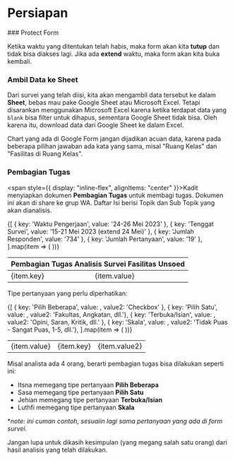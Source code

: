 # Persiapan


<Steps>
### Protect Form
 
<ImageWithCaption
  src={protectForm}
  alt="protect-form"
  caption="Gambar 1. Menutup Form Survei Fasilitas Unsoed 2023"
/>

Ketika waktu yang ditentukan telah habis, maka form akan kita **tutup** dan tidak bisa diakses lagi. Jika ada **extend** waktu, maka form akan kita buka kembali.
 
### Ambil Data ke Sheet

<ImageWithCaption
  src={ambilDataKeSheet}
  alt="ambil-data-ke-sheet"
  caption="Gambar 2. Data Tersimpan di Sheet"
/>
 
Dari survei yang telah diisi, kita akan mengambil data tersebut ke dalam **Sheet**, bebas mau pake Google Sheet atau Microsoft Excel. Tetapi disarankan menggunakan Microsoft Excel karena ketika terdapat data yang ```blank``` bisa filter untuk dihapus, sementara Google Sheet tidak bisa. Oleh karena itu, download data dari Google Sheet ke dalam Excel.

<Callout type="warning" emoji="⚠️">
  Chart yang ada di Google Form jangan dijadikan acuan data, karena pada beberapa pilihan jawaban ada kata yang sama, misal "Ruang Kelas" dan "Fasilitas di Ruang Kelas".
</Callout>

### Pembagian Tugas

<span style={{ display: "inline-flex", alignItems: "center" }}><GiChessKing />Kadit</span> menyiapkan dokumen **Pembagian Tugas** untuk membagi tugas. Dokumen ini akan di share ke grup WA. Daftar Isi berisi Topik dan Sub Topik yang akan dianalisis.

<table style={{ marginTop: 14 }}>
    <thead>
        <tr>
        <th colspan="2" style={{ textWrap: 'balance' }}>Pembagian Tugas Analisis Survei Fasilitas Unsoed</th>
        </tr>
    </thead>
  <tbody>
    {[
        { key: 'Waktu Pengerjaan', value: '24-26 Mei 2023' },
        { key: 'Tenggat Survei', value: '15-21 Mei 2023 (extend 24 Mei)' },
        { key: 'Jumlah Responden', value: '734' },
        { key: 'Jumlah Pertanyaan', value: '19' },
    ].map(item => (
        <tr key={item.key}>
            <td>{item.key}</td>
            <td>{item.value}</td>
        </tr>
    ))}
  </tbody>
</table>

Tipe pertanyaan yang perlu diperhatikan:

<table style={{ marginTop: 14 }}>
  <tbody>
    {[
        { key: 'Pilih Beberapa', value: <IoIosCheckbox />, value2: 'Checkbox' },
        { key: 'Pilih Satu', value: <IoMdRadioButtonOn />, value2: 'Fakultas, Angkatan, dll.'},
        { key: 'Terbuka/Isian', value: <FaPython />, value2: 'Opini, Saran, Kritik, dll.' },
        { key: 'Skala', value: <FaBalanceScale />, value2: 'Tidak Puas - Sangat Puas, 1-5, dll.'},
    ].map(item => (
        <tr key={item.key}>
            <td>{item.value}</td>
            <td>{item.key}</td>
            <td>{item.value2}</td>
        </tr>
    ))}
  </tbody>
</table>

Misal analista ada 4 orang, berarti pembagian tugas bisa dilakukan seperti ini:

- Itsna memegang tipe pertanyaan **Pilih Beberapa**
- Sasa memegang tipe pertanyaan **Pilih Satu**
- Jehian memegang tipe pertanyaan **Terbuka/Isian**
- Luthfi memegang tipe pertanyaan **Skala**

**note: ini cuman contoh, sesuaiin lagi sama pertanyaan yang ada di form survei.*

<Callout type="warning" emoji="⚠️">
  Jangan lupa untuk dikasih kesimpulan (yang megang salah satu orang) dari hasil analisis yang telah dilakukan.
</Callout>

</Steps>